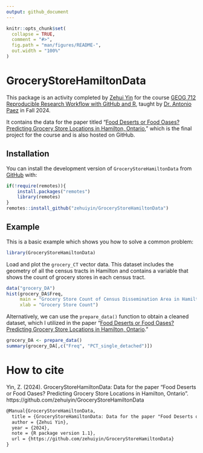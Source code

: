 ```yaml
---
output: github_document
---
```


<!-- README.md is generated from README.Rmd. Please edit that file -->

```r
knitr::opts_chunk$set(
  collapse = TRUE,
  comment = "#>",
  fig.path = "man/figures/README-",
  out.width = "100%"
)
```

# GroceryStoreHamiltonData

<!-- badges: start -->
<!-- badges: end -->

This package is an activity completed by [Zehui Yin](https://zehuiyin.github.io/) for the course [GEOG 712 Reproducible Research Workflow with GitHub and R](https://academiccalendars.romcmaster.ca/preview_course.php?catoid=55&coid=274877), taught by [Dr. Antonio Paez](https://experts.mcmaster.ca/display/paezha) in Fall 2024.

It contains the data for the paper titled "[Food Deserts or Food Oases? Predicting Grocery Store Locations in Hamilton, Ontario](https://github.com/zehuiyin/grocery_store_hamilton)," which is the final project for the course and is also hosted on GitHub.

## Installation

You can install the development version of `GroceryStoreHamiltonData` from [GitHub](https://github.com) with:

``` r
if(!require(remotes)){
    install.packages("remotes")
    library(remotes)
}
remotes::install_github("zehuiyin/GroceryStoreHamiltonData")
```

## Example

This is a basic example which shows you how to solve a common problem:

```r
library(GroceryStoreHamiltonData)
```

Load and plot the `grocery_CT` vector data. This dataset includes the geometry of all the census tracts in Hamilton and contains a variable that shows the count of grocery stores in each census tract.

```r
data("grocery_DA")
hist(grocery_DA$Freq,
     main = "Grocery Store Count of Census Dissemination Area in Hamilton",
     xlab = "Grocery Store Count")
```

Alternatively, we can use the `prepare_data()` function to obtain a cleaned dataset, which I utilized in the paper "[Food Deserts or Food Oases? Predicting Grocery Store Locations in Hamilton, Ontario](https://github.com/zehuiyin/grocery_store_hamilton)."

```r
grocery_DA <- prepare_data()
summary(grocery_DA[,c("Freq", "PCT_single_detached")])
```

# How to cite

Yin, Z. (2024). GroceryStoreHamiltonData: Data for the paper "Food Deserts or Food Oases? Predicting Grocery Store Locations in Hamilton, Ontario". https://github.com/zehuiyin/GroceryStoreHamiltonData

``` latex
@Manual{GroceryStoreHamiltonData,
  title = {GroceryStoreHamiltonData: Data for the paper "Food Deserts or Food Oases? Predicting Grocery Store Locations in Hamilton, Ontario"},
  author = {Zehui Yin},
  year = {2024},
  note = {R package version 1.1},
  url = {https://github.com/zehuiyin/GroceryStoreHamiltonData}
}
```
